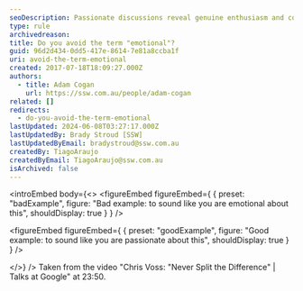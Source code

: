 ```yaml
---
seoDescription: Passionate discussions reveal genuine enthusiasm and conviction.
type: rule
archivedreason:
title: Do you avoid the term "emotional"?
guid: 96d2d434-0dd5-417e-8614-7e81a8ccba1f
uri: avoid-the-term-emotional
created: 2017-07-18T18:09:27.000Z
authors:
  - title: Adam Cogan
    url: https://ssw.com.au/people/adam-cogan
related: []
redirects:
  - do-you-avoid-the-term-emotional
lastUpdated: 2024-06-08T03:27:17.000Z
lastUpdatedBy: Brady Stroud [SSW]
lastUpdatedByEmail: bradystroud@ssw.com.au
createdBy: TiagoAraujo
createdByEmail: TiagoAraujo@ssw.com.au
isArchived: false
---
```


<introEmbed
  body={<>
<figureEmbed figureEmbed={ {
  preset: "badExample",
  figure: "Bad example: to sound like you are emotional about this",
  shouldDisplay: true
} } />


<figureEmbed figureEmbed={ {
  preset: "goodExample",
  figure: "Good example: to sound like you are passionate about this",
  shouldDisplay: true
} } />

  </>}
/>
Taken from the video "Chris Voss: "Never Split the Difference" | Talks at Google" at 23:50.

<youtubeEmbed url="https://www.youtube.com/embed/guZa7mQV1l0" description="" />
